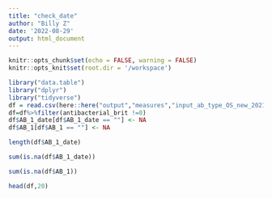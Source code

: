 ```yaml
---
title: "check_date"
author: "Billy Z"
date: '2022-08-29'
output: html_document
---
```


```r
knitr::opts_chunk$set(echo = FALSE, warning = FALSE)
knitr::opts_knit$set(root.dir = '/workspace')
```


```r
library("data.table")
library("dplyr")
library("tidyverse")
df = read.csv(here::here("output","measures","input_ab_type_OS_new_2021_2021-01-01.csv.gz"))
df=df%>%filter(antibacterial_brit !=0)
df$AB_1_date[df$AB_1_date == ""] <- NA
df$AB_1[df$AB_1 == ""] <- NA

```


```r
length(df$AB_1_date)
```

```r
sum(is.na(df$AB_1_date))
```

```r
sum(is.na(df$AB_1))
```

```r
head(df,20)
```